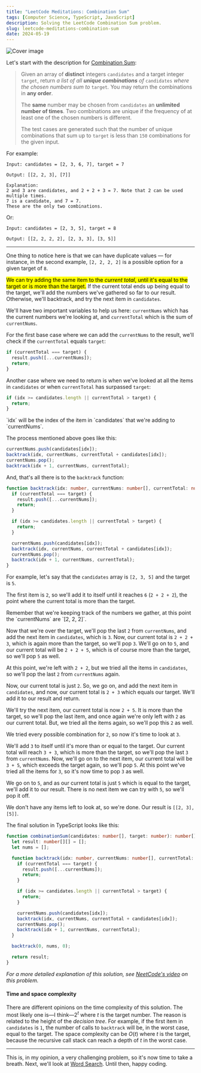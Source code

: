 ```yaml
---
title: "LeetCode Meditations: Combination Sum"
tags: [Computer Science, TypeScript, JavaScript]
description: Solving the LeetCode Combination Sum problem.
slug: leetcode-meditations-combination-sum
date: 2024-05-19
---
```


![Cover image](https://raw.githubusercontent.com/rivea0/leetcode-meditations-assets/main/src/2024-05-19/46-lm.png)

Let's start with the description for [Combination Sum](https://leetcode.com/problems/combination-sum):

> Given an array of **distinct** integers `candidates` and a target integer `target`, return _a list of all **unique combinations** of_ `candidates` _where the chosen numbers sum to_ `target`_._ You may return the combinations in **any order**.
>
> The **same** number may be chosen from `candidates` an **unlimited number of times**. Two combinations are unique if the frequency of at least one of the chosen numbers is different.
>
> The test cases are generated such that the number of unique combinations that sum up to `target` is less than `150` combinations for the given input.

For example:

```
Input: candidates = [2, 3, 6, 7], target = 7

Output: [[2, 2, 3], [7]]

Explanation:
2 and 3 are candidates, and 2 + 2 + 3 = 7. Note that 2 can be used multiple times.
7 is a candidate, and 7 = 7.
These are the only two combinations.
```

Or:

```
Input: candidates = [2, 3, 5], target = 8

Output: [[2, 2, 2, 2], [2, 3, 3], [3, 5]]
```

---

One thing to notice here is that we can have duplicate values — for instance, in the second example, `[2, 2, 2, 2]` is a possible option for a given target of `8`.

<mark>We can try adding the same item to the _current total_, until it's equal to the target or is more than the target.</mark> If the current total ends up being equal to the target, we'll add the numbers we've gathered so far to our result. Otherwise, we'll backtrack, and try the next item in `candidates`.

We'll have two important variables to help us here: `currentNums` which has the current numbers we're looking at, and `currentTotal` which is the sum of `currentNums`.

For the first base case where we can add the `currentNums` to the result, we'll check if the `currentTotal` equals `target`:

```ts
if (currentTotal === target) {
  result.push([...currentNums]);
  return;
}
```

Another case where we need to return is when we've looked at all the items in `candidates` or when `currentTotal` has surpassed `target`:

```ts
if (idx >= candidates.length || currentTotal > target) {
  return;
}
```

<Note>
`idx` will be the index of the item in `candidates` that we're adding to `currentNums`.
</Note>

The process mentioned above goes like this:

```ts
currentNums.push(candidates[idx]);
backtrack(idx, currentNums, currentTotal + candidates[idx]);
currentNums.pop();
backtrack(idx + 1, currentNums, currentTotal);
```

And, that's all there is to the `backtrack` function:

```ts
function backtrack(idx: number, currentNums: number[], currentTotal: number) {
  if (currentTotal === target) {
    result.push([...currentNums]);
    return;
  }

  if (idx >= candidates.length || currentTotal > target) {
    return;
  }

  currentNums.push(candidates[idx]);
  backtrack(idx, currentNums, currentTotal + candidates[idx]);
  currentNums.pop();
  backtrack(idx + 1, currentNums, currentTotal);
}
```


For example, let's say that the `candidates` array is `[2, 3, 5]` and the target is `5`. 

The first item is `2`, so we'll add it to itself until it reaches `6` (`2 + 2 + 2`), the point where the current total is more than the target. 

<Note>
Remember that we're keeping track of the numbers we gather, at this point the `currentNums` are `[2, 2, 2]`.
</Note>

Now that we're over the target, we'll pop the last `2` from `currentNums`, and add the next item in `candidates`, which is `3`. Now, our current total is `2 + 2 + 3`, which is again more than the target, so we'll pop `3`. We'll go on to `5`, and our current total will be `2 + 2 + 5`, which is of course more than the target, so we'll pop `5` as well.

At this point, we're left with `2 + 2`, but we tried all the items in `candidates`, so we'll pop the last `2` from `currentNums` again. 

Now, our current total is just `2`. So, we go on, and add the next item in `candidates`, and now, our current total is `2 + 3` which equals our target. We'll add it to our result and return. 

We'll try the next item, our current total is now `2 + 5`. It is more than the target, so we'll pop the last item, and once again we're only left with `2` as our current total. But, we tried all the items again, so we'll pop this `2` as well.

We tried every possible combination for `2`, so now it's time to look at `3`.

We'll add `3` to itself until it's more than or equal to the target. Our current total will reach `3 + 3`, which is more than the target, so we'll pop the last `3` from `currentNums`. Now, we'll go on to the next item, our current total will be `3 + 5`, which exceeds the target again, so we'll pop `5`. 
At this point we've tried all the items for `3`, so it's now time to pop `3` as well.

We go on to `5`, and as our current total is just `5` which is equal to the target, we'll add it to our result. There is no next item we can try with `5`, so we'll pop it off. 

We don't have any items left to look at, so we're done.
Our result is `[[2, 3], [5]]`.

The final solution in TypeScript looks like this:

```ts
function combinationSum(candidates: number[], target: number): number[][] {
  let result: number[][] = [];
  let nums = [];

  function backtrack(idx: number, currentNums: number[], currentTotal: number) {
    if (currentTotal === target) {
      result.push([...currentNums]);
      return;
    }

    if (idx >= candidates.length || currentTotal > target) {
      return;
    }

    currentNums.push(candidates[idx]);
    backtrack(idx, currentNums, currentTotal + candidates[idx]);
    currentNums.pop();
    backtrack(idx + 1, currentNums, currentTotal);
  }

  backtrack(0, nums, 0);

  return result;
}
```

_For a more detailed explanation of this solution, see [NeetCode's video](https://www.youtube.com/watch?v=GBKI9VSKdGg) on this problem._

#### Time and space complexity

There are different opinions on the time complexity of this solution. The most likely one is—I think—$2^t$ where $t$ is the target number. The reason is related to the height of the _decision tree_. For example, if the first item in `candidates` is `1`, the number of calls to `backtrack` will be, in the worst case, equal to the target.
The space complexity can be $O(t)$ where $t$ is the target, because the recursive call stack can reach a depth of $t$ in the worst case.

---

This is, in my opinion, a very challenging problem, so it's now time to take a breath. Next, we'll look at [Word Search](https://leetcode.com/problems/word-search). Until then, happy coding.
